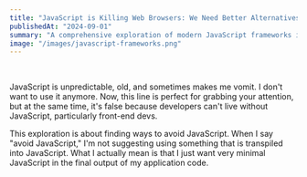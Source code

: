 ```yaml
---
title: "JavaScript is Killing Web Browsers: We Need Better Alternatives"
publishedAt: "2024-09-01"
summary: "A comprehensive exploration of modern JavaScript frameworks including React, Vue, and Angular."
image: "/images/javascript-frameworks.png"
---
```

<YouTube id = "HWXg-d9DY2I" />

<p>&nbsp;</p>

JavaScript is unpredictable, old, and sometimes makes me vomit. I don't want to use it anymore. Now, this line is perfect for grabbing your attention, but at the same time, it's false because developers can't live without JavaScript, particularly front-end devs. 

This exploration is about finding ways to avoid JavaScript. When I say "avoid JavaScript," I'm not suggesting using something that is transpiled into JavaScript. What I actually mean is that I just want very minimal JavaScript in the final output of my application code.